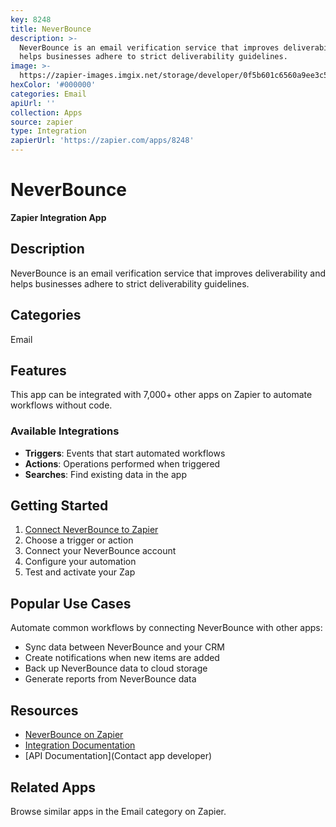 ```yaml
---
key: 8248
title: NeverBounce
description: >-
  NeverBounce is an email verification service that improves deliverability and
  helps businesses adhere to strict deliverability guidelines.
image: >-
  https://zapier-images.imgix.net/storage/developer/0f5b601c6560a9ee3c598e9aec78b238.png?auto=format%2Ccompress&ixlib=python-3.0.0&q=50
hexColor: '#000000'
categories: Email
apiUrl: ''
collection: Apps
source: zapier
type: Integration
zapierUrl: 'https://zapier.com/apps/8248'
---
```

# NeverBounce

**Zapier Integration App**

## Description

NeverBounce is an email verification service that improves deliverability and helps businesses adhere to strict deliverability guidelines.

## Categories

Email

## Features

This app can be integrated with 7,000+ other apps on Zapier to automate workflows without code.

### Available Integrations

- **Triggers**: Events that start automated workflows
- **Actions**: Operations performed when triggered
- **Searches**: Find existing data in the app

## Getting Started

1. [Connect NeverBounce to Zapier](https://zapier.com/apps/8248)
2. Choose a trigger or action
3. Connect your NeverBounce account
4. Configure your automation
5. Test and activate your Zap

## Popular Use Cases

Automate common workflows by connecting NeverBounce with other apps:

- Sync data between NeverBounce and your CRM
- Create notifications when new items are added
- Back up NeverBounce data to cloud storage
- Generate reports from NeverBounce data

## Resources

- [NeverBounce on Zapier](https://zapier.com/apps/8248)
- [Integration Documentation](https://zapier.com/apps/8248/integrations)
- [API Documentation](Contact app developer)

## Related Apps

Browse similar apps in the Email category on Zapier.
